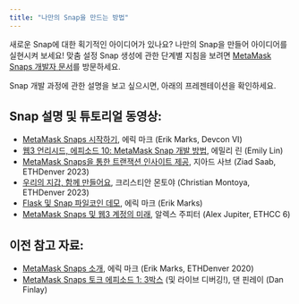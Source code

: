 ```yaml
---
title: "나만의 Snap을 만드는 방법"
---
```


새로운 Snap에 대한 획기적인 아이디어가 있나요? 나만의 Snap을 만들어 아이디어를 실현시켜 보세요! 맞춤 설정 Snap 생성에 관한 단계별 지침을 보려면 [MetaMask Snaps 개발자 문서](https://docs.metamask.io/guide/snaps.html?utm_source=metamaskSupport&utm_medium=knowledge-base&utm_campaign=2023_Sep_snaps-launch_content_createyourown)를 방문하세요.

Snap 개발 과정에 관한 설명을 보고 싶으시면, 아래의 프레젠테이션을 확인하세요.

## Snap 설명 및 튜토리얼 동영상:

- [MetaMask Snaps 시작하기](https://www.youtube.com/watch?v=XXqTjgcnPqM), 에릭 마크 (Erik Marks, Devcon VI)
- [웹3 언리시드, 에피소드 10: MetaMask Snap 개발 방법](https://www.youtube.com/watch?v=Tvfma567BhU), 에밀리 린 (Emily Lin)
- [MetaMask Snaps을 통한 트랜잭션 인사이트 제공](https://www.youtube.com/watch?v=dtov_vhfz4k), 지아드 사브 (Ziad Saab, ETHDenver 2023)
- [우리의 지갑, 함께 만들어요](https://www.youtube.com/watch?v=G6qunL2gnjE), 크리스티안 몬토야 (Christian Montoya, ETHDenver 2023)
- [Flask 및 Snap 파일코인 데모](https://www.youtube.com/watch?v=14uEYdgyEr8), 에릭 마크 (Erik Marks)
- [MetaMask Snaps 및 웹3 계정의 미래](https://www.youtube.com/watch?v=awTGajoXnZI), 알렉스 주피터 (Alex Jupiter, ETHCC 6)

## 이전 참고 자료:

- [MetaMask Snaps 소개](https://www.youtube.com/watch?v=k5R8HVyNFxQ), 에릭 마크 (Erik Marks, ETHDenver 2020)
- [MetaMask Snaps 토크 에피소드 1: 3박스](https://www.youtube.com/watch?v=_veXcPQ1u0U) (및 라이브 디버깅!), 댄 핀레이 (Dan Finlay)
